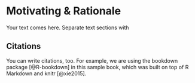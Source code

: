# Motivating & Rationale {#intro}

Your text comes here. Separate text sections with

## Citations
You can write citations, too. For example, we are using the bookdown package [@R-bookdown] in this sample book, which was built on top of R Markdown and knitr [@xie2015].
